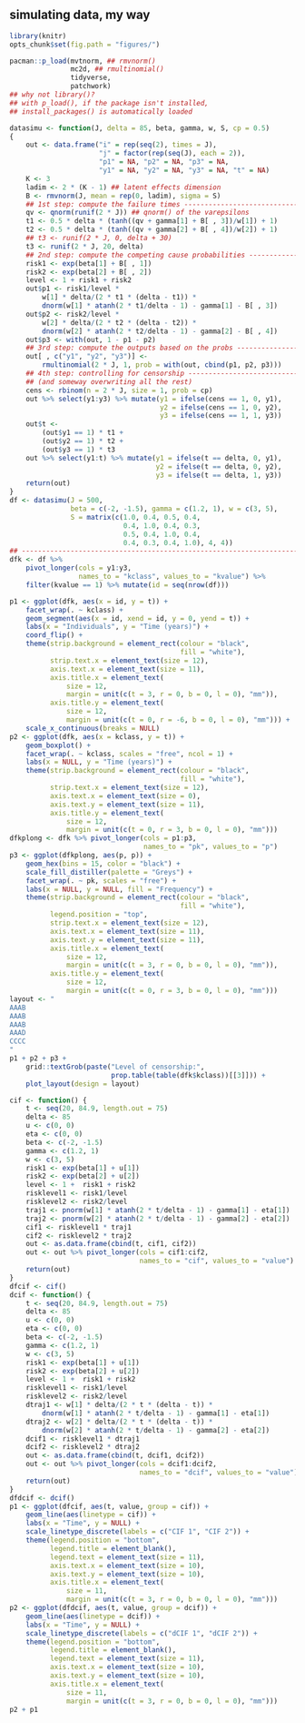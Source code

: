 ## simulating data, my way

```r
library(knitr)
opts_chunk$set(fig.path = "figures/")
```

```r
pacman::p_load(mvtnorm, ## rmvnorm()
               mc2d, ## rmultinomial()
               tidyverse,
               patchwork)
## why not library()?
## with p_load(), if the package isn't installed,
## install_packages() is automatically loaded

datasimu <- function(J, delta = 85, beta, gamma, w, S, cp = 0.5)
{
    out <- data.frame("i" = rep(seq(2), times = J),
                      "j" = factor(rep(seq(J), each = 2)),
                      "p1" = NA, "p2" = NA, "p3" = NA,
                      "y1" = NA, "y2" = NA, "y3" = NA, "t" = NA)
    K <- 3
    ladim <- 2 * (K - 1) ## latent effects dimension
    B <- rmvnorm(J, mean = rep(0, ladim), sigma = S)
    ## 1st step: compute the failure times -----------------------------
    qv <- qnorm(runif(2 * J)) ## qnorm() of the varepsilons
    t1 <- 0.5 * delta * (tanh((qv + gamma[1] + B[ , 3])/w[1]) + 1)
    t2 <- 0.5 * delta * (tanh((qv + gamma[2] + B[ , 4])/w[2]) + 1)
    ## t3 <- runif(2 * J, 0, delta + 30)
    t3 <- runif(2 * J, 20, delta)
    ## 2nd step: compute the competing cause probabilities -------------
    risk1 <- exp(beta[1] + B[ , 1])
    risk2 <- exp(beta[2] + B[ , 2])
    level <- 1 + risk1 + risk2
    out$p1 <- risk1/level *
        w[1] * delta/(2 * t1 * (delta - t1)) *
        dnorm(w[1] * atanh(2 * t1/delta - 1) - gamma[1] - B[ , 3])
    out$p2 <- risk2/level *
        w[2] * delta/(2 * t2 * (delta - t2)) *
        dnorm(w[2] * atanh(2 * t2/delta - 1) - gamma[2] - B[ , 4])
    out$p3 <- with(out, 1 - p1 - p2)
    ## 3rd step: compute the outputs based on the probs ----------------
    out[ , c("y1", "y2", "y3")] <-
        rmultinomial(2 * J, 1, prob = with(out, cbind(p1, p2, p3)))
    ## 4th step: controlling for censorship ----------------------------
    ## (and someway overwriting all the rest)
    cens <- rbinom(n = 2 * J, size = 1, prob = cp)
    out %>% select(y1:y3) %>% mutate(y1 = ifelse(cens == 1, 0, y1),
                                     y2 = ifelse(cens == 1, 0, y2),
                                     y3 = ifelse(cens == 1, 1, y3))
    out$t <-
        (out$y1 == 1) * t1 +
        (out$y2 == 1) * t2 +
        (out$y3 == 1) * t3
    out %>% select(y1:t) %>% mutate(y1 = ifelse(t == delta, 0, y1),
                                    y2 = ifelse(t == delta, 0, y2),
                                    y3 = ifelse(t == delta, 1, y3))
    return(out)
}
df <- datasimu(J = 500,
               beta = c(-2, -1.5), gamma = c(1.2, 1), w = c(3, 5),
               S = matrix(c(1.0, 0.4, 0.5, 0.4,
                            0.4, 1.0, 0.4, 0.3,
                            0.5, 0.4, 1.0, 0.4,
                            0.4, 0.3, 0.4, 1.0), 4, 4))
## ---------------------------------------------------------------------
dfk <- df %>%
    pivot_longer(cols = y1:y3,
                 names_to = "kclass", values_to = "kvalue") %>%
    filter(kvalue == 1) %>% mutate(id = seq(nrow(df)))
```

```r
p1 <- ggplot(dfk, aes(x = id, y = t)) +
    facet_wrap(. ~ kclass) +
    geom_segment(aes(x = id, xend = id, y = 0, yend = t)) +
    labs(x = "Individuals", y = "Time (years)") +
    coord_flip() +
    theme(strip.background = element_rect(colour = "black",
                                          fill = "white"),
          strip.text.x = element_text(size = 12),
          axis.text.x = element_text(size = 11),
          axis.title.x = element_text(
              size = 12,
              margin = unit(c(t = 3, r = 0, b = 0, l = 0), "mm")),
          axis.title.y = element_text(
              size = 12,
              margin = unit(c(t = 0, r = -6, b = 0, l = 0), "mm"))) +
    scale_x_continuous(breaks = NULL)
p2 <- ggplot(dfk, aes(x = kclass, y = t)) +
    geom_boxplot() +
    facet_wrap(. ~ kclass, scales = "free", ncol = 1) +
    labs(x = NULL, y = "Time (years)") +
    theme(strip.background = element_rect(colour = "black",
                                          fill = "white"),
          strip.text.x = element_text(size = 12),
          axis.text.x = element_text(size = 0),
          axis.text.y = element_text(size = 11),
          axis.title.y = element_text(
              size = 12,
              margin = unit(c(t = 0, r = 3, b = 0, l = 0), "mm")))
dfkplong <- dfk %>% pivot_longer(cols = p1:p3,
                                 names_to = "pk", values_to = "p")
p3 <- ggplot(dfkplong, aes(p, p)) +
    geom_hex(bins = 15, color = "black") +
    scale_fill_distiller(palette = "Greys") +
    facet_wrap(. ~ pk, scales = "free") +
    labs(x = NULL, y = NULL, fill = "Frequency") +
    theme(strip.background = element_rect(colour = "black",
                                          fill = "white"),
          legend.position = "top",
          strip.text.x = element_text(size = 12),
          axis.text.x = element_text(size = 11),
          axis.text.y = element_text(size = 11),
          axis.title.x = element_text(
              size = 12,
              margin = unit(c(t = 3, r = 0, b = 0, l = 0), "mm")),
          axis.title.y = element_text(
              size = 12,
              margin = unit(c(t = 0, r = 3, b = 0, l = 0), "mm")))
layout <- "
AAAB
AAAB
AAAB
AAAD
CCCC
"
p1 + p2 + p3 +
    grid::textGrob(paste("Level of censorship:",
                         prop.table(table(dfk$kclass))[[3]])) +
    plot_layout(design = layout)
```

```r
cif <- function() {
    t <- seq(20, 84.9, length.out = 75)
    delta <- 85
    u <- c(0, 0)
    eta <- c(0, 0)
    beta <- c(-2, -1.5)
    gamma <- c(1.2, 1)
    w <- c(3, 5)
    risk1 <- exp(beta[1] + u[1])
    risk2 <- exp(beta[2] + u[2])
    level <- 1 +  risk1 + risk2
    risklevel1 <- risk1/level
    risklevel2 <- risk2/level
    traj1 <- pnorm(w[1] * atanh(2 * t/delta - 1) - gamma[1] - eta[1])
    traj2 <- pnorm(w[2] * atanh(2 * t/delta - 1) - gamma[2] - eta[2])
    cif1 <- risklevel1 * traj1
    cif2 <- risklevel2 * traj2
    out <- as.data.frame(cbind(t, cif1, cif2))
    out <- out %>% pivot_longer(cols = cif1:cif2,
                                names_to = "cif", values_to = "value")
    return(out)
}
dfcif <- cif()
dcif <- function() {
    t <- seq(20, 84.9, length.out = 75)
    delta <- 85
    u <- c(0, 0)
    eta <- c(0, 0)
    beta <- c(-2, -1.5)
    gamma <- c(1.2, 1)
    w <- c(3, 5)
    risk1 <- exp(beta[1] + u[1])
    risk2 <- exp(beta[2] + u[2])
    level <- 1 +  risk1 + risk2
    risklevel1 <- risk1/level
    risklevel2 <- risk2/level
    dtraj1 <- w[1] * delta/(2 * t * (delta - t)) *
        dnorm(w[1] * atanh(2 * t/delta - 1) - gamma[1] - eta[1])
    dtraj2 <- w[2] * delta/(2 * t * (delta - t)) *
        dnorm(w[2] * atanh(2 * t/delta - 1) - gamma[2] - eta[2])
    dcif1 <- risklevel1 * dtraj1
    dcif2 <- risklevel2 * dtraj2
    out <- as.data.frame(cbind(t, dcif1, dcif2))
    out <- out %>% pivot_longer(cols = dcif1:dcif2,
                                names_to = "dcif", values_to = "value")
    return(out)
}
dfdcif <- dcif()
p1 <- ggplot(dfcif, aes(t, value, group = cif)) +
    geom_line(aes(linetype = cif)) +
    labs(x = "Time", y = NULL) +
    scale_linetype_discrete(labels = c("CIF 1", "CIF 2")) +
    theme(legend.position = "bottom",
          legend.title = element_blank(),
          legend.text = element_text(size = 11),
          axis.text.x = element_text(size = 10),
          axis.text.y = element_text(size = 10),
          axis.title.x = element_text(
              size = 11,
              margin = unit(c(t = 3, r = 0, b = 0, l = 0), "mm")))
p2 <- ggplot(dfdcif, aes(t, value, group = dcif)) +
    geom_line(aes(linetype = dcif)) +
    labs(x = "Time", y = NULL) +
    scale_linetype_discrete(labels = c("dCIF 1", "dCIF 2")) +
    theme(legend.position = "bottom",
          legend.title = element_blank(),
          legend.text = element_text(size = 11),
          axis.text.x = element_text(size = 10),
          axis.text.y = element_text(size = 10),
          axis.title.x = element_text(
              size = 11,
              margin = unit(c(t = 3, r = 0, b = 0, l = 0), "mm")))
p2 + p1
```
